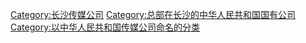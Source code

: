 [[Category:长沙传媒公司|Category:长沙传媒公司]]
[[Category:总部在长沙的中华人民共和国国有公司|Category:总部在长沙的中华人民共和国国有公司]]
[[Category:以中华人民共和国传媒公司命名的分类|Category:以中华人民共和国传媒公司命名的分类]]